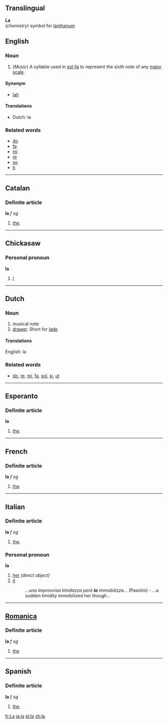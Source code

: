 ==Translingual==
'''La'''<br>(''chemistry'') symbol for [[lanthanum]]

==English==
===Noun===

#(''Music'') A syllable used in [[sol-fa]] to represent the sixth note of any [[major scale]].

====Synonym====
*[[lah]]

====Translations====
*Dutch: la

===Related words===
*[[do]]
*[[fa]]
*[[mi]]
*[[re]]
*[[so]]
*[[ti]]

----

==Catalan==
===Definite article===
'''la''' ''f sg''

#[[the]].

----
==Chickasaw==
===Personal pronoun===
'''la'''
# [[I]]

----
==Dutch==
===Noun===

#musical note
#[[drawer]]. Short for [[lade]]

====Translations====
English: la

===Related words===
*[[do]], [[re]], [[mi]], [[fa]], [[sol]], [[si]], [[ut]]

----

==Esperanto==
===Definite article===
'''la'''

#[[the]].

----

==French==
===Definite article===
'''la''' ''f sg''

#[[the]].

----

==Italian==
===Definite article===
'''la''' ''f sg''

#[[the]].

===Personal pronoun===
'''la'''
# [[her]] ''(direct object)''
# [[it]] {{f}}
#: ''...una improvvisa timidezza però '''la''' immobilizza...'' (Pasolini) - ...a sudden timidity immobilized her though...

----

==[[Romanica]]==

===Definite article===
'''la''' ''f'' ''sg''

#[[the]]

----

==Spanish==
===Definite article===
'''la''' ''f sg''

#[[the]].
[[fr:La]] [[ja:la]]
[[pl:la]] [[zh:la]]
